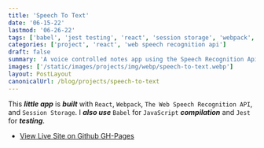 ```yaml
---
title: 'Speech To Text'
date: '06-15-22'
lastmod: '06-26-22'
tags: ['babel', 'jest testing', 'react', 'session storage', 'webpack', 'web speech recognition api']
categories: ['project', 'react', 'web speech recognition api']
draft: false
summary: 'A voice controlled notes app using the Speech Recognition Api and React.'
images: ['/static/images/projects/img/webp/speech-to-text.webp']
layout: PostLayout
canonicalUrl: /blog/projects/speech-to-text
---
```


This **_little app_** is **_built_** with `React`, `Webpack`, `The Web Speech Recognition API`, and `Session Storage`. I **_also use_** `Babel` for `JavaScript` **_compilation_** and `Jest` for **_testing_**.

- [View Live Site on Github GH-Pages](https://interglobalmedia.github.io/speech-to-text-app/)
